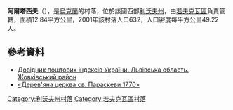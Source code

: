 {{coord|50|0|38|N|24|7|48|E|scale:30000|display=title}}

'''阿爾塔西夫'''（{{lang-uk|Артасів}}），是[[烏克蘭|烏克蘭]]的村落，位於該國西部[[利沃夫州|利沃夫州]]，由[[若夫克瓦區|若夫克瓦區]]負責管轄，面積12.84平方公里，2001年該村落人口632，人口密度每平方公里49.22人。

==參考資料==
*[http://www.uaidx.com/13/280/index Довідник поштових індексів України. Львівська область. Жовківський район] {{Wayback|url=http://www.uaidx.com/13/280/index |date=20161003171007 }}
* [https://web.archive.org/web/20120821073040/http://decerkva.org.ua/2zhovkA.html «Дерев'яна церква св. Параскеви 1770»]

{{DEFAULTSORT:Артасів}}
[[Category:利沃夫州村落|Category:利沃夫州村落]]
[[Category:若夫克瓦區村落|Category:若夫克瓦區村落]]


{{Lviv-geo-stub}}